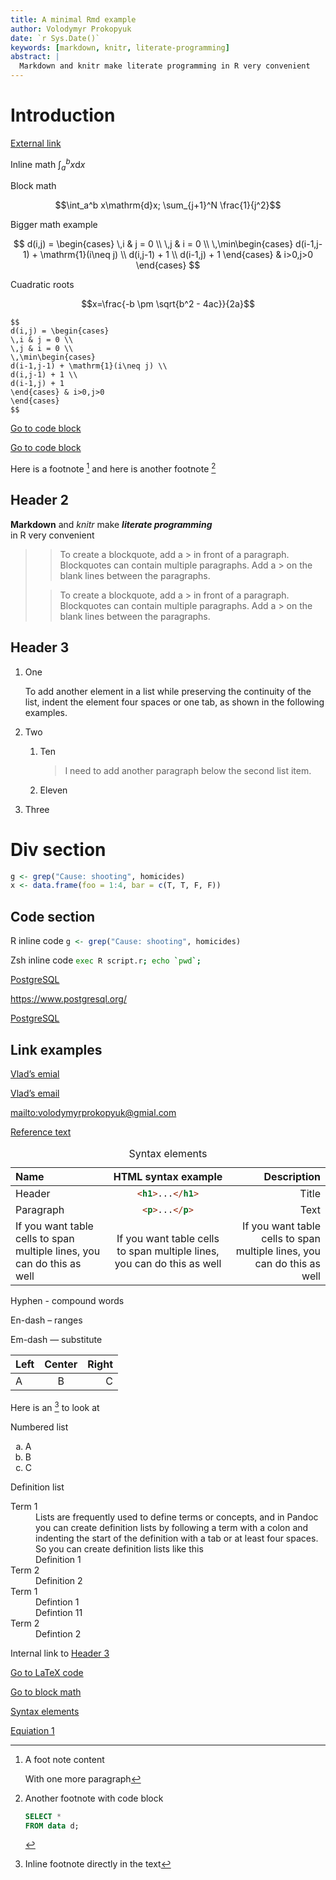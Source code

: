 ```yaml
---
title: A minimal Rmd example
author: Volodymyr Prokopyuk
date: `r Sys.Date()`
keywords: [markdown, knitr, literate-programming]
abstract: |
  Markdown and knitr make literate programming in R very convenient
---
```


# Introduction{#into .heading-class}

[External link](https://postgresql.org){.external-link}

Inline math $\int_a^b x\mathrm{d}x$
<!-- [Block math]{#block-math} -->

::: {#block-math}
:::
Block math

$$\int_a^b x\mathrm{d}x; \sum_{j+1}^N \frac{1}{j^2}$$

Bigger math example

[]{#eq-1}
$$
d(i,j) = \begin{cases}
\,i & j = 0 \\
\,j & i = 0 \\
\,\min\begin{cases}
d(i-1,j-1) + \mathrm{1}(i\neq j) \\
d(i,j-1) + 1 \\
d(i-1,j) + 1
\end{cases} & i>0,j>0
\end{cases}
$$

Cuadratic roots

$$x=\frac{-b \pm \sqrt{b^2 - 4ac}}{2a}$$

```.latex
$$
d(i,j) = \begin{cases}
\,i & j = 0 \\
\,j & i = 0 \\
\,\min\begin{cases}
d(i-1,j-1) + \mathrm{1}(i\neq j) \\
d(i,j-1) + 1 \\
d(i-1,j) + 1
\end{cases} & i>0,j>0
\end{cases}
$$
```

[Go to code block](#code-block)

[Go to code block]

Here is a footnote [^afootnote] and here is another footnote [^anotherf]

## Header 2

**Markdown** and *knitr* make ***literate programming***\
in R very convenient

> > To create a blockquote, add a > in front of a paragraph. Blockquotes can contain
    multiple paragraphs. Add a > on the blank lines between the paragraphs.
>
> > To create a blockquote, add a > in front of a paragraph. Blockquotes can contain
    multiple paragraphs. Add a > on the blank lines between the paragraphs.

## Header 3

1. One

   To add another element in a list while preserving the continuity of the list, indent
   the element four spaces or one tab, as shown in the following examples.

1. Two
    1. Ten

       > I need to add another paragraph below the second list item.

    1. Eleven
1. Three

# Div section

<div id="code-block"/>

```.r
g <- grep("Cause: shooting", homicides)
x <- data.frame(foo = 1:4, bar = c(T, T, F, F))
```

## Code section

R inline code `g <- grep("Cause: shooting", homicides)`{.r}

Zsh inline code ``exec R script.r; echo `pwd`;``{.zsh}

<!-- ![Face](/home/vlad/.face) -->

<!-- ![Face] -->

[Face]: /home/vlad/.face

[PostgreSQL](https://www.postgresql.org/)

<https://www.postgresql.org/>

[PostgreSQL]

## Link examples

[PostgreSQL]: https://www.postgresql.org/

[Vlad's emial](mailto:volodymyrprokopyuk@gmial.com)

[Vlad's email]

[Vlad's email]: mailto:volodymyrprokopyuk@gmial.com

<mailto:volodymyrprokopyuk@gmial.com>

[Go to code block]: #code-block

[Reference text][reference-label]

[reference-label]: https://www.postgresql.org/

Table: Syntax elements[]{#syntax-els}

Name | HTML syntax example | Description
:--- | :---: | ---:
Header | `<h1>...</h1>`{.html} | Title
Paragraph | `<p>...</p>`{.html} | Text
If you want table cells to span multiple lines, you can do this as well | If you want table cells to span multiple lines, you can do this as well | If you want table cells to span multiple lines, you can do this as well

Hyphen - compound words

En-dash -- ranges

Em-dash --- substitute

Left | Center  | Right
:--- | :---: | ---:
A | B | C

Here is an ^[Inline footnote directly in the text] to look at

[^afootnote]: A foot note content

    With one more paragraph

[^anotherf]: Another footnote with code block

    ```sql
    SELECT *
    FROM data d;
    ```

Numbered list

a. A
a. B
a. C

Definition list

Term 1
: Lists are frequently used to define terms or concepts, and in Pandoc you can create
  definition lists by following a term with a colon and indenting the start of the
  definition with a tab or at least four spaces. So you can create definition lists like
  this
: Definition 1

Term 2
: Definition 2

Term 1
: Defintion 1
: Defintion 11

Term 2
: Defintion 2

Internal link to [Header 3]

[Go to LaTeX code](#latex-code)

[Go to block math](#block-math)

[Syntax elements](#syntax-els)

[Equiation 1](#eq-1)
